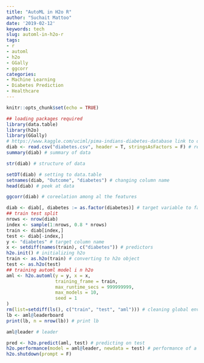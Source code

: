 ```yaml
---
title: "AutoML in H2o R"
author: "Suchait Mattoo"
date: '2019-02-12'
keywords: tech
slug: automl-in-h2o-r
tags:
- r
- automl
- h2o
- GGally
- ggcorr
categories:
- Machine Learning
- Diabetes Prediction
- Healthcare
---
```

<!--more-->
  ```r
knitr::opts_chunk$set(echo = TRUE)
```


```r
## loading packages required
library(data.table)
library(h2o)
library(GGally)
# https://www.kaggle.com/uciml/pima-indians-diabetes-database link to data
diab <- read.csv("diabetes.csv", header = T, stringsAsFactors = F) # reading csv
summary(diab) # summary of data
```

```r
str(diab) # structure of data
```

```r
setDT(diab) # setting to data.table
setnames(diab, "Outcome", "diabetes") # changing column name
head(diab) # peek at data
```

```r
ggcorr(diab) # coreelation among al the features
```

```r
diab <- diab[, diabetes := as.factor(diabetes)] # target variable to factor
## train test split
nrows <- nrow(diab)
index <- sample(1:nrows, 0.8 * nrows)  
train <- diab[index,]                 
test <- diab[-index,]                  
y <- "diabetes" # target column name
x <- setdiff(names(train), c("diabetes")) # predictors
h2o.init() # initializing h2o
train <- as.h2o(train) # converting to h2o object
test <- as.h2o(test)
## training automl model i n h2o
aml <- h2o.automl(y = y, x = x,
                  training_frame = train,
                  max_runtime_secs = 999999999,
                  max_models = 10,
                  seed = 1
)
rm(list=setdiff(ls(), c("train", "test", "aml"))) # cleaning global environment
lb <- aml@leaderboard
print(lb, n = nrow(lb)) # print lb
```

```r
aml@leader # leader
```

```r
pred <- h2o.predict(aml, test) # predicting on test
h2o.performance(model = aml@leader, newdata = test) # performance of a model
h2o.shutdown(prompt = F)
```
